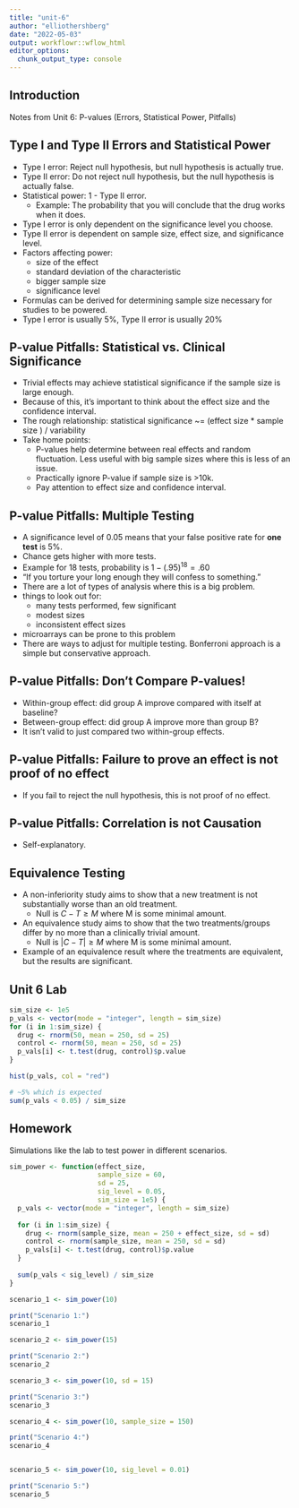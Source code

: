 ```yaml
---
title: "unit-6"
author: "elliothershberg"
date: "2022-05-03"
output: workflowr::wflow_html
editor_options:
  chunk_output_type: console
---
```


## Introduction

Notes from Unit 6: P-values (Errors, Statistical Power, Pitfalls)

## Type I and Type II Errors and Statistical Power

- Type I error: Reject null hypothesis, but null hypothesis is actually true.
- Type II error: Do not reject null hypothesis, but the null hypothesis is actually false.
- Statistical power: 1 - Type II error.
  - Example: The probability that you will conclude that the drug works when it does.
- Type I error is only dependent on the significance level you choose.
- Type II error is dependent on sample size, effect size, and significance level.
- Factors affecting power:
  - size of the effect
  - standard deviation of the characteristic
  - bigger sample size
  - significance level
- Formulas can be derived for determining sample size necessary for studies to be powered.
- Type I error is usually 5%, Type II error is usually 20%

## P-value Pitfalls: Statistical vs. Clinical Significance

- Trivial effects may achieve statistical significance if the sample size is large enough.
- Because of this, it's important to think about the effect size and the confidence interval.
- The rough relationship: statistical significance ~= (effect size * sample size ) / variability
- Take home points:
  - P-values help determine between real effects and random fluctuation. Less useful with big sample sizes where this is less of an issue.
  - Practically ignore P-value if sample size is >10k.
  - Pay attention to effect size and confidence interval.

## P-value Pitfalls: Multiple Testing

- A significance level of 0.05 means that your false positive rate for **one test** is 5%.
- Chance gets higher with more tests.
- Example for 18 tests, probability is $1 - (.95)^{18} = .60$
- "If you torture your long enough they will confess to something."
- There are a lot of types of analysis where this is a big problem.
- things to look out for:
  - many tests performed, few significant
  - modest sizes
  - inconsistent effect sizes
- microarrays can be prone to this problem
- There are ways to adjust for multiple testing. Bonferroni approach is a simple but conservative approach.

## P-value Pitfalls: Don't Compare P-values!

- Within-group effect: did group A improve compared with itself at baseline?
- Between-group effect: did group A improve more than group B?
- It isn't valid to just compared two within-group effects.

## P-value Pitfalls: Failure to prove an effect is not proof of no effect

- If you fail to reject the null hypothesis, this is not proof of no effect.

## P-value Pitfalls: Correlation is not Causation

- Self-explanatory.

## Equivalence Testing

- A non-inferiority study aims to show that a new treatment is not substantially worse than an old treatment.
  - Null is $C - T \ge M$ where M is some minimal amount.
- An equivalence study aims to show that the two treatments/groups differ by no more than a clinically trivial amount.
  - Null is $|C - T| \ge M$ where M is some minimal amount.
- Example of an equivalence result where the treatments are equivalent, but the results are significant.

## Unit 6 Lab

```r
sim_size <- 1e5
p_vals <- vector(mode = "integer", length = sim_size)
for (i in 1:sim_size) {
  drug <- rnorm(50, mean = 250, sd = 25)
  control <- rnorm(50, mean = 250, sd = 25)
  p_vals[i] <- t.test(drug, control)$p.value
}

hist(p_vals, col = "red")

# ~5% which is expected
sum(p_vals < 0.05) / sim_size
```

## Homework

Simulations like the lab to test power in different scenarios.

```r
sim_power <- function(effect_size,
                      sample_size = 60,
                      sd = 25,
                      sig_level = 0.05,
                      sim_size = 1e5) {
  p_vals <- vector(mode = "integer", length = sim_size)
  
  for (i in 1:sim_size) {
    drug <- rnorm(sample_size, mean = 250 + effect_size, sd = sd)
    control <- rnorm(sample_size, mean = 250, sd = sd)
    p_vals[i] <- t.test(drug, control)$p.value
  }
  
  sum(p_vals < sig_level) / sim_size
}

scenario_1 <- sim_power(10)

print("Scenario 1:")
scenario_1

scenario_2 <- sim_power(15)

print("Scenario 2:")
scenario_2

scenario_3 <- sim_power(10, sd = 15)

print("Scenario 3:")
scenario_3

scenario_4 <- sim_power(10, sample_size = 150)

print("Scenario 4:")
scenario_4


scenario_5 <- sim_power(10, sig_level = 0.01)

print("Scenario 5:")
scenario_5
```



